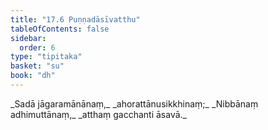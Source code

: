 ```yaml
---
title: "17.6 Puṇṇadāsīvatthu"
tableOfContents: false
sidebar:
  order: 6
type: "tipitaka"
basket: "su"
book: "dh"
---
```



<DynamicBreadcrumb />

<Division number="226" book="dh">

<Paragraph number="245" type="verses" book="dh">
_Sadā jāgaramānānaṃ,_  
_ahorattānusikkhinaṃ;_  
_Nibbānaṃ adhimuttānaṃ,_  
_atthaṃ gacchanti āsavā._
</Paragraph>
</Division>